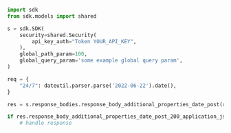 ```python showLineNumbers copy filename="Response Body Additional Properties Date Post usage example"
import sdk
from sdk.models import shared

s = sdk.SDK(
    security=shared.Security(
        api_key_auth="Token YOUR_API_KEY",
    ),
    global_path_param=100,
    global_query_param='some example global query param',
)

req = {
    "24/7": dateutil.parser.parse('2022-06-22').date(),
}

res = s.response_bodies.response_body_additional_properties_date_post(req)

if res.response_body_additional_properties_date_post_200_application_json_object is not None:
    # handle response
```
